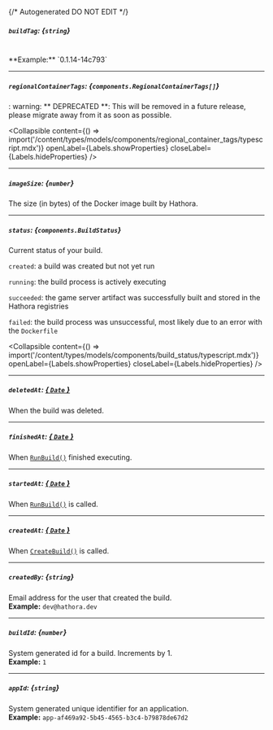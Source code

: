 {/* Autogenerated DO NOT EDIT  */}

##### `buildTag`: *{`string`}*
<br/>
**Example:** `0.1.14-14c793`

---
##### `regionalContainerTags`: *{`components.RegionalContainerTags[]`}*
: warning: \*\* DEPRECATED \*\*: This will be removed in a future release, please migrate away from it as soon as possible.

<Collapsible content={() => import('/content/types/models/components/regional_container_tags/typescript.mdx')} openLabel={Labels.showProperties} closeLabel={Labels.hideProperties} />


---
##### `imageSize`: *{`number`}*
The size (in bytes) of the Docker image built by Hathora.

---
##### `status`: *{`components.BuildStatus`}*
Current status of your build.

`created`: a build was created but not yet run

`running`: the build process is actively executing

`succeeded`: the game server artifact was successfully built and stored in the Hathora registries

`failed`: the build process was unsuccessful, most likely due to an error with the `Dockerfile`

<Collapsible content={() => import('/content/types/models/components/build_status/typescript.mdx')} openLabel={Labels.showProperties} closeLabel={Labels.hideProperties} />


---
##### `deletedAt`: [*{ `Date` }*](https://developer.mozilla.org/en-US/docs/Web/JavaScript/Reference/Global_Objects/Date)
When the build was deleted.

---
##### `finishedAt`: [*{ `Date` }*](https://developer.mozilla.org/en-US/docs/Web/JavaScript/Reference/Global_Objects/Date)
When [`RunBuild()`](https://hathora.dev/api\#tag/BuildV1/operation/RunBuild) finished executing.

---
##### `startedAt`: [*{ `Date` }*](https://developer.mozilla.org/en-US/docs/Web/JavaScript/Reference/Global_Objects/Date)
When [`RunBuild()`](https://hathora.dev/api\#tag/BuildV1/operation/RunBuild) is called.

---
##### `createdAt`: [*{ `Date` }*](https://developer.mozilla.org/en-US/docs/Web/JavaScript/Reference/Global_Objects/Date)
When [`CreateBuild()`](https://hathora.dev/api\#tag/BuildV1/operation/CreateBuild) is called.

---
##### `createdBy`: *{`string`}*
Email address for the user that created the build.
<br/>
**Example:** `dev@hathora.dev`

---
##### `buildId`: *{`number`}*
System generated id for a build. Increments by 1.
<br/>
**Example:** `1`

---
##### `appId`: *{`string`}*
System generated unique identifier for an application.
<br/>
**Example:** `app-af469a92-5b45-4565-b3c4-b79878de67d2`


